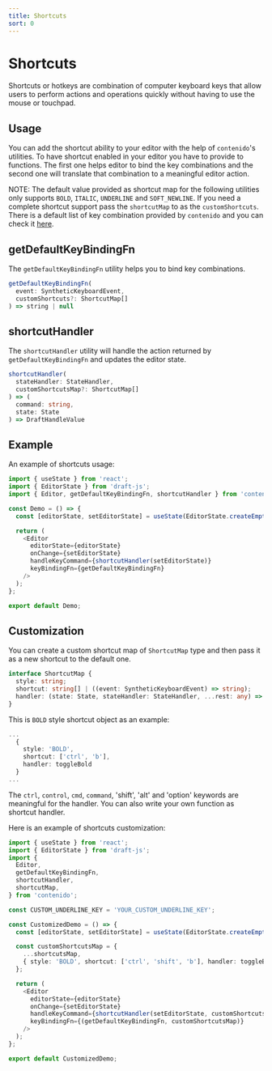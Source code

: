 ```yaml
---
title: Shortcuts
sort: 0
---
```


# Shortcuts

Shortcuts or hotkeys are combination of computer keyboard keys that allow users to
perform actions and operations quickly without having to use the mouse or touchpad.

## Usage

You can add the shortcut ability to your editor with the help of `contenido`'s utilities.
To have shortcut enabled in your editor you have to provide to functions. The first one
helps editor to bind the key combinations and the second one will translate that combination
to a meaningful editor action.

NOTE: The default value provided as shortcut map for the following utilities only supports
`BOLD`, `ITALIC`, `UNDERLINE` and `SOFT_NEWLINE`. If you need a complete shortcut support
pass the `shortcutMap` to as the `customShortcuts`. There is a default list of key combination
provided by `contenido` and you can check it [here](/docs/shortcuts/shortcuts-map).

## getDefaultKeyBindingFn

The `getDefaultKeyBindingFn` utility helps you to bind key combinations.

```ts
getDefaultKeyBindingFn(
  event: SyntheticKeyboardEvent,
  customShortcuts?: ShortcutMap[]
) => string | null
```

## shortcutHandler

The `shortcutHandler` utility will handle the action returned by `getDefaultKeyBindingFn` and
updates the editor state.

```ts
shortcutHandler(
  stateHandler: StateHandler,
  customShortcutsMap?: ShortcutMap[]
) => (
  command: string,
  state: State
) => DraftHandleValue
```

## Example

An example of shortcuts usage:

```ts
import { useState } from 'react';
import { EditorState } from 'draft-js';
import { Editor, getDefaultKeyBindingFn, shortcutHandler } from 'contenido';

const Demo = () => {
  const [editorState, setEditorState] = useState(EditorState.createEmpty());

  return (
    <Editor
      editorState={editorState}
      onChange={setEditorState}
      handleKeyCommand={shortcutHandler(setEditorState)}
      keyBindingFn={getDefaultKeyBindingFn}
    />
  );
};

export default Demo;
```

## Customization

You can create a custom shortcut map of `ShortcutMap` type and then pass it as a new shortcut
to the default one.

```ts
interface ShortcutMap {
  style: string;
  shortcut: string[] | ((event: SyntheticKeyboardEvent) => string);
  handler: (state: State, stateHandler: StateHandler, ...rest: any) => any;
}
```

This is `BOLD` style shortcut object as an example:

```ts
...
  {
    style: 'BOLD',
    shortcut: ['ctrl', 'b'],
    handler: toggleBold
  }
...

```

The `ctrl`, `control`, `cmd`, `command`, 'shift', 'alt' and 'option' keywords are meaningful
for the handler. You can also write your own function as shortcut handler.

Here is an example of shortcuts customization:

```ts
import { useState } from 'react';
import { EditorState } from 'draft-js';
import {
  Editor,
  getDefaultKeyBindingFn,
  shortcutHandler,
  shortcutMap,
} from 'contenido';

const CUSTOM_UNDERLINE_KEY = 'YOUR_CUSTOM_UNDERLINE_KEY';

const CustomizedDemo = () => {
  const [editorState, setEditorState] = useState(EditorState.createEmpty());

  const customShortcutsMap = {
    ...shortcutsMap,
    { style: 'BOLD', shortcut: ['ctrl', 'shift', 'b'], handler: toggleBold },
  };

  return (
    <Editor
      editorState={editorState}
      onChange={setEditorState}
      handleKeyCommand={shortcutHandler(setEditorState, customShortcutsMap)}
      keyBindingFn={(getDefaultKeyBindingFn, customShortcutsMap)}
    />
  );
};

export default CustomizedDemo;
```
